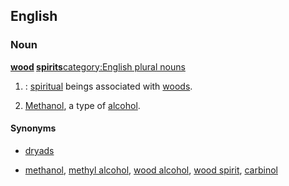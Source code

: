 ==English==
===Noun===
'''[[wood]] [[spirits]]'''[[category:English plural nouns]]
#{{plural of|wood spirit|nodot=1}}: [[spiritual]] beings associated with [[woods]].
#{{plurale tantum}} [[methanol|Methanol]], a type of [[alcohol]].
====Synonyms====
*{{sense|spiritual beings}} [[dryads]]
*{{sense|alcohol}} [[methanol]], [[methyl alcohol]], [[wood alcohol]], [[wood spirit]], [[carbinol]]